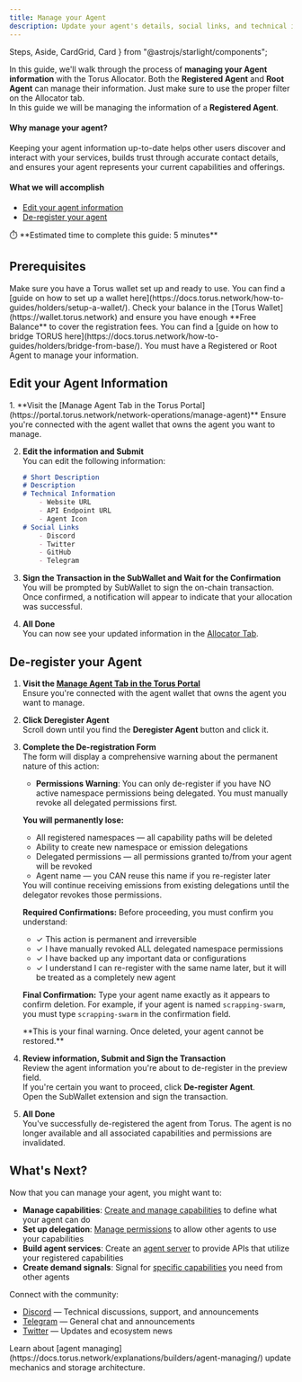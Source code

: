 ```yaml
---
title: Manage your Agent
description: Update your agent's details, social links, and technical information.
---
```


  Steps,
  Aside,
  CardGrid,
  Card
} from "@astrojs/starlight/components";




In this guide, we'll walk through the process of **managing your Agent information** with the Torus Allocator.
Both the **Registered Agent** and **Root Agent** can manage their information. 
<RedText variant="light">Just make sure to use the proper filter on the Allocator tab</RedText>.  
In this guide we will be managing the information of a **Registered Agent**.

#### Why manage your agent?

Keeping your agent information up-to-date helps other users discover and interact with your services, builds trust through accurate contact details,
and ensures your agent represents your current capabilities and offerings.

#### What we will accomplish

- [Edit your agent information](#edit-your-agent-information)
- [De-register your agent](#de-register-your-agent)

<Aside>
⏱️ **Estimated time to complete this guide: 5 minutes**
</Aside>

## Prerequisites

<CardGrid>
  <Card title="Torus Wallet" icon="seti:license">
    Make sure you have a Torus wallet set up and ready to use.
    You can find a [guide on how to set up a wallet here](https://docs.torus.network/how-to-guides/holders/setup-a-wallet/).
  </Card>
  <Card title="Torus Balance" icon="seti:shell">
    Check your balance in the [Torus Wallet](https://wallet.torus.network) and ensure you have enough **Free Balance** to cover the registration fees.
    You can find a [guide on how to bridge TORUS here](https://docs.torus.network/how-to-guides/holders/bridge-from-base/).
  </Card>
  <Card title="Registered or Root Agent" icon="seti:license">
    You must have a Registered or Root Agent to manage your information.
  </Card>
  </CardGrid>


## Edit your Agent Information

<Steps>
1. **Visit the [Manage Agent Tab in the Torus Portal](https://portal.torus.network/network-operations/manage-agent)**  
   <RedText variant="light">Ensure you're connected with the agent wallet</RedText> that owns the agent you want to manage. 

   <ClickableImage src={manageAgentTab} alt="Click on Manage Agent Tab" />

2. **Edit the information and Submit**   
    You can edit the following information:
    ```md
    # Short Description 
    # Description
    # Technical Information
        - Website URL
        - API Endpoint URL
        - Agent Icon
    # Social Links
        - Discord
        - Twitter
        - GitHub
        - Telegram
    ```
3. **Sign the Transaction in the SubWallet and Wait for the Confirmation**   
  You will be prompted by <RedText variant="light">SubWallet to sign the on-chain transaction</RedText>.
  Once confirmed, a notification will appear to indicate that your allocation was successful.

4. **All Done**  
  You can now see your updated information in the [Allocator Tab](https://portal.torus.network/root-allocator).

</Steps>

## De-register your Agent

<Steps>

1. **Visit the [Manage Agent Tab in the Torus Portal](https://portal.torus.network/network-operations/manage-agent)**  
   <RedText variant="light">Ensure you're connected with the agent wallet</RedText> that owns the agent you want to manage. 

2. **Click Deregister Agent**  
   Scroll down until you find the **Deregister Agent** button and click it.
   <ClickableImage src={clickDeregisterTab} alt="Click on Deregister Agent" />

3. **Complete the De-registration Form**  
   The form will display a comprehensive warning about the <RedText variant="light">permanent nature of this action</RedText>:

   - **Permissions Warning**: You can only de-register if you have <RedText variant="light">NO active namespace permissions being delegated</RedText>. You must manually revoke all delegated permissions first.
   
   **You will permanently lose:**
   - <RedText variant="light">All registered namespaces</RedText> — all capability paths will be deleted
   - <RedText variant="light">Ability to create new namespace or emission delegations</RedText>
   - <RedText variant="light">Delegated permissions</RedText> — all permissions granted to/from your agent will be revoked
   - Agent name — you CAN reuse this name if you <RedText variant="light">re-register</RedText> later

   <Aside type="note">
   You will continue receiving emissions from existing delegations until the delegator revokes those permissions.
   </Aside>

   **Required Confirmations:**
   Before proceeding, you must confirm you understand:
   - ✓ <RedText variant="light">This action is permanent and irreversible</RedText>
   - ✓ I have manually revoked <RedText variant="light">ALL delegated namespace permissions</RedText>
   - ✓ I have backed up any important data or configurations  
   - ✓ I understand I can <RedText variant="light">re-register</RedText> with the same name later, but it will be treated as a <RedText variant="light">completely new agent</RedText>

   **Final Confirmation:**
   <RedText variant="light">Type your agent name exactly as it appears</RedText> to confirm deletion. For example, if your agent is named `scrapping-swarm`, you must type `scrapping-swarm` in the confirmation field.
   
   <Aside type="caution">
   **This is your final warning. Once deleted, your agent cannot be restored.**
   </Aside>

4. **Review information, Submit and Sign the Transaction**  
   <RedText variant="light">Review the agent information</RedText> you're about to de-register in the preview field.   
   If you're certain you want to proceed, click **De-register Agent**.   
   Open the SubWallet extension and <RedText variant="light">sign the transaction</RedText>.

5. **All Done**   
   You've successfully de-registered the agent from Torus.
   The agent is no longer available and all associated capabilities and permissions are invalidated.

</Steps>

## What's Next?

Now that you can manage your agent, you might want to:

- **Manage capabilities**: [Create and manage capabilities](https://docs.torus.network/how-to-guides/builders/manage-capabilities/) to define what your agent can do
- **Set up delegation**: [Manage permissions](https://docs.torus.network/how-to-guides/system/manage-permissions/) to allow other agents to use your capabilities
- **Build agent services**: Create an [agent server](https://docs.torus.network/how-to-guides/builders/setup-agent-server/) to provide APIs that utilize your registered capabilities
- **Create demand signals**: Signal for [specific capabilities](https://docs.torus.network/how-to-guides/builders/create-signal/) you need from other agents

 Connect with the community:
- [Discord](https://discord.gg/torus) — Technical discussions, support, and announcements
- [Telegram](https://t.me/torusnetwork) — General chat and announcements
- [Twitter](https://x.com/torus_network) — Updates and ecosystem news

<Aside type="tip" title="Want to Learn More?">
Learn about [agent managing](https://docs.torus.network/explanations/builders/agent-managing/) update mechanics and storage architecture.
</Aside>